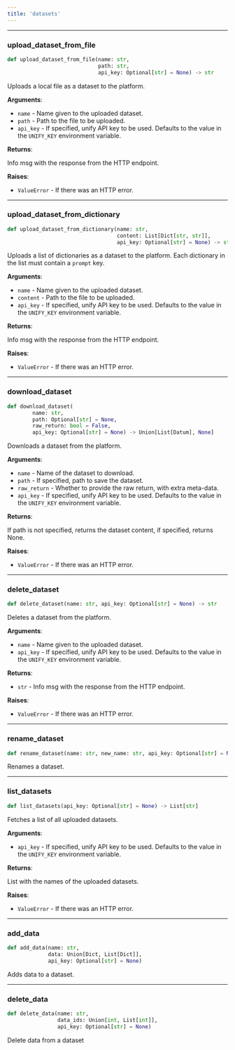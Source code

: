 ```yaml
---
title: 'datasets'
---
```


<a id="utils.datasets.upload_dataset_from_file"></a>

---

### upload\_dataset\_from\_file

```python
def upload_dataset_from_file(name: str,
                             path: str,
                             api_key: Optional[str] = None) -> str
```

Uploads a local file as a dataset to the platform.

**Arguments**:

- `name` - Name given to the uploaded dataset.
- `path` - Path to the file to be uploaded.
- `api_key` - If specified, unify API key to be used. Defaults to the value in the
  `UNIFY_KEY` environment variable.
  

**Returns**:

  Info msg with the response from the HTTP endpoint.

**Raises**:

- `ValueError` - If there was an HTTP error.

<a id="utils.datasets.upload_dataset_from_dictionary"></a>

---

### upload\_dataset\_from\_dictionary

```python
def upload_dataset_from_dictionary(name: str,
                                   content: List[Dict[str, str]],
                                   api_key: Optional[str] = None) -> str
```

Uploads a list of dictionaries as a dataset to the platform.
Each dictionary in the list must contain a `prompt` key.

**Arguments**:

- `name` - Name given to the uploaded dataset.
- `content` - Path to the file to be uploaded.
- `api_key` - If specified, unify API key to be used. Defaults to the value in the
  `UNIFY_KEY` environment variable.
  

**Returns**:

  Info msg with the response from the HTTP endpoint.

**Raises**:

- `ValueError` - If there was an HTTP error.

<a id="utils.datasets.download_dataset"></a>

---

### download\_dataset

```python
def download_dataset(
        name: str,
        path: Optional[str] = None,
        raw_return: bool = False,
        api_key: Optional[str] = None) -> Union[List[Datum], None]
```

Downloads a dataset from the platform.

**Arguments**:

- `name` - Name of the dataset to download.
- `path` - If specified, path to save the dataset.
- `raw_return` - Whether to provide the raw return, with extra meta-data.
- `api_key` - If specified, unify API key to be used. Defaults to the value in the
  `UNIFY_KEY` environment variable.
  

**Returns**:

  If path is not specified, returns the dataset content, if specified, returns
  None.

**Raises**:

- `ValueError` - If there was an HTTP error.

<a id="utils.datasets.delete_dataset"></a>

---

### delete\_dataset

```python
def delete_dataset(name: str, api_key: Optional[str] = None) -> str
```

Deletes a dataset from the platform.

**Arguments**:

- `name` - Name given to the uploaded dataset.
- `api_key` - If specified, unify API key to be used. Defaults to the value in the
  `UNIFY_KEY` environment variable.
  

**Returns**:

- `str` - Info msg with the response from the HTTP endpoint.

**Raises**:

- `ValueError` - If there was an HTTP error.

<a id="utils.datasets.rename_dataset"></a>

---

### rename\_dataset

```python
def rename_dataset(name: str, new_name: str, api_key: Optional[str] = None)
```

Renames a dataset.

<a id="utils.datasets.list_datasets"></a>

---

### list\_datasets

```python
def list_datasets(api_key: Optional[str] = None) -> List[str]
```

Fetches a list of all uploaded datasets.

**Arguments**:

- `api_key` - If specified, unify API key to be used. Defaults to the value in the
  `UNIFY_KEY` environment variable.
  

**Returns**:

  List with the names of the uploaded datasets.

**Raises**:

- `ValueError` - If there was an HTTP error.

<a id="utils.datasets.add_data"></a>

---

### add\_data

```python
def add_data(name: str,
             data: Union[Dict, List[Dict]],
             api_key: Optional[str] = None)
```

Adds data to a dataset.

<a id="utils.datasets.delete_data"></a>

---

### delete\_data

```python
def delete_data(name: str,
                data_ids: Union[int, List[int]],
                api_key: Optional[str] = None)
```

Delete data from a dataset

<a id="utils.logging"></a>
